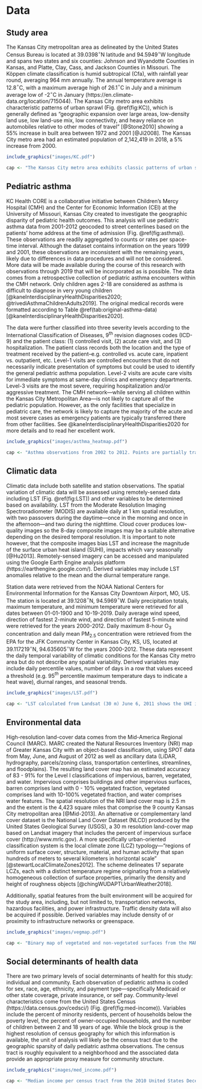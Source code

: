 # Data {#data}

## Study area {#study-area}

The Kansas City metropolitan area as delineated by the United States Census Bureau is located at 39.0398$^{\circ}$N latitude and 94.5949$^{\circ}$W longitude and spans two states and six counties: Johnson and Wyandotte Counties in Kansas, and Platte, Clay, Cass, and Jackson Counties in Missouri. The Köppen climate classification is humid subtropical (Cfa), with rainfall year round, averaging 964 mm annually. The annual temperature average is 12.8$^{\circ}$C, with a maximum average high of 26.1$^{\circ}$C in July and a minimum average low of -2$^{\circ}$C in January (https://en.climate-data.org/location/715044). The Kansas City metro area exhibits characteristic patterns of urban sprawl (Fig. \@ref(fig:KC)), which is generally defined as “geographic expansion over large areas, low-density land use, low land-use mix, low connectivity, and heavy reliance on automobiles relative to other modes of travel”  [@Stone2010] showing a 55\% increase in built area between 1972 and 2001 [@Ji2008]. The Kansas City metro area had an estimated population of 2,142,419 in 2018, a 5\% increase from 2000. 

\begin{table}
	\caption{Demographic characteristics of the pediatric population of the Kansas City metro area. 2018 American Community Survey (https://data.census.gov/cedsci) \label{tab:demo-data}}
	\centering
	\begin{tabular}{lll}
		\toprule
		Category & Attribute & Percent \\
		\midrule
		Age   & Pop. under 18 & 24.2\% \\
		\midrule
		Race  & White alone & 73.9\% \\
		      & Black alone & 7.4\% \\
		      & Asian alone & 3.2\% \\
		      & Native Hawaiian alone & 0.4\% \\
		      & American Indian alone & 0.3\% \\
		      & Some other race alone & 2.6\% \\
		      & Two or more races & 6.9\% \\
		      & Hispanic or latino of any race & 11.7\% \\
		\midrule
		Other & Household below poverty level & 5.1\% \\
		      & Household receiving public assistance & 7.6\% \\
		      & Single-parent household & 31.4\% \\
		\bottomrule
	\end{tabular}
\end{table}

```r
include_graphics("images/KC.pdf")

cap <- "The Kansas City metro area exhibits classic patterns of urban sprawl. True-color composite image from Landsat (30 m) June 6, 2011."
```


## Pediatric asthma {#asthma-data}

KC Health CORE is a collaborative initiative between Children’s Mercy Hospital (CMH) and the Center for Economic Information (CEI) at the University of Missouri, Kansas City created to investigate the geographic disparity of pediatric health outcomes. This analysis will use pediatric asthma data from 2001-2012 geocoded to street centerlines based on the patients’ home address at the time of admission (Fig. \@ref(fig:asthma)). These observations are readily aggregated to counts or rates per space-time interval. Although the dataset contains information on the years 1999 and 2001, these observations are inconsistent with the remaining years, likely due to differences in data procedures and will not be considered. More data will be made available during the course of this research with observations through 2019 that will be incorporated as is possible. The data comes from a retrospective collection of pediatric asthma encounters within the CMH network. Only children ages 2-18 are considered as asthma is difficult to diagnose in very young children [@kaneInterdisciplinaryHealthDisparities2020; @trivediAsthmaChildrenAdults2019]. The original medical records were formatted according to Table \@ref(tab:original-asthma-data) [@kaneInterdisciplinaryHealthDisparities2020].

\begin{table}
	\caption{Structure of the original pediatric asthma data records submitted by CMH to UMKC-CEI. \label{tab:original-asthma-data}}
	\centering
	\begin{tabular}{ll}
		\toprule
		Category & Attributes \\
		\midrule
		Diagnosis & Date of admission \\
		& ICD-9 code \\
		& Event account number \\
		& Patient medical record number (MRN) \\
		& Patient residential address \\
		\midrule
		Demographics & Birthdate \\
		& Sex \\
		& Race \\
		& Ethnicity \\
		\midrule
		Visit characteristics & Payment type \\
		& Patient class \\
		\bottomrule
	\end{tabular}
\end{table}

The data were further classified into three severity levels according to the International Classification of Diseases, 9^th^ revision diagnoses codes (ICD-9) and the patient class: (1) controlled visit, (2) acute care visit, and (3) hospitalization. The patient class records both the location and the type of treatment received by the patient–e.g. controlled vs. acute care, inpatient vs. outpatient, etc. Level-1 visits are controlled encounters that do not necessarily indicate presentation of symptoms but could be used to identify the general pediatric asthma population. Level-2 visits are acute care visits for immediate symptoms at same-day clinics and emergency departments. Level-3 visits are the most severe, requiring hospitalization and/or aggressive treatment. The CMH network---while serving all children within the Kansas City Metropolitan Area---is not likely to capture all of the pediatric population. However, as the only facilities that specialize in pediatric care, the network is likely to capture the majority of the acute and most severe cases as emergency patients are typically transferred there from other facilities. See @kaneInterdisciplinaryHealthDisparities2020 for more details and to read her excellent work.

```r
include_graphics("images/asthma_heatmap.pdf")

cap <- "Asthma observations from 2002 to 2012. Points are partially transparent to both show spatial density of points and to preserve patient privacy."
```


## Climatic data {#atmo-data}

Climatic data include both satellite and station observations. The spatial variation of climatic data will be assessed using remotely-sensed data including LST (Fig. \@ref(fig:LST)) and other variables to be determined based on availability. LST from the Moderate Resolution Imaging Spectroradiometer (MODIS) are available daily at 1 km spatial resolution, with two passovers during the daytime---once in the morning and once in the afternoon---and two during the nighttime. Cloud cover produces low-quality images so the 8-day composite images may be a suitable alternative depending on the desired temporal resolution. It is important to note however, that the composite images bias LST and increase the magnitude of the surface urban heat island (SUHI), impacts which vary seasonally [@Hu2013]. Remotely-sensed imagery can be accessed and manipulated using the Google Earth Engine analysis platform (https://earthengine.google.com/). Derived variables may include LST anomalies relative to the mean and the diurnal temperature range. 

Station data were retrieved from the NOAA National Centers for Environmental Information for the Kansas City Downtown Airport, MO, US. The station is located at 39.1208$^{\circ}$N, 94.5969$^{\circ}$W. Daily precipitation totals, maximum temperature, and minimum temperature were retrieved for all dates between 01-01-1900 and 10-19-2019. Daily average wind speed, direction of fastest 2-minute wind, and direction of fastest 5-minute wind were retrieved for the years 2000-2012. Daily maximum 8-hour O$_3$ concentration and daily mean PM$_{2.5}$ concentration were retrieved from the EPA for the JFK Community Center in Kansas City, KS, US, located at 39.117219$^{\circ}$N, 94.635605$^{\circ}$W for the years 2000-2012. These data represent the daily temporal variability of climatic conditions for the Kansas City metro area but do not describe any spatial variability. Derived variables may include daily percentile values, number of days in a row that values exceed a threshold (e.g. 95$^{th}$ percentile maximum temperature days to indicate a heat wave), diurnal ranges, and seasonal trends.

```r
include_graphics("images/LST.pdf")

cap <- "LST calculated from Landsat (30 m) June 6, 2011 shows the UHI in Kansas City."
```


## Environmental data {#environ-data}

High-resolution land-cover data comes from the Mid-America Regional Council (MARC). MARC created the Natural Resources Inventory (NRI) map of Greater Kansas City with an object-based classification, using SPOT data from May, June, and August of 2012 as well as ancillary data (LiDAR, hydrography, parcels/zoning class, transportation centerlines, streamlines, and floodplains). The resulting land cover map has an estimated accuracy of 83 - 91\% for the Level I classifications of impervious, barren, vegetated, and water. Impervious comprises buildings and other impervious surfaces, barren comprises land with 0 - 10\% vegetated fraction, vegetated comprises land with 10-100\% vegetated fraction, and water comprises water features. The spatial resolution of the NRI land cover map is 2.5 m and the extent is the 4,423 square miles that comprise the 9 county Kansas City metropolitan area [@Mid-2013]. An alternative or complementary land cover dataset is the National Land Cover Dataset (NLCD) produced by the United States Geological Survey (USGS), a 30 m resolution land-cover map based on Landsat imagery that includes the percent of impervious surface cover (http://www.mrlc.gov). A more specifically urban-oriented classification system is the local climate zone (LCZ) typology---"regions of uniform surface cover, structure, material, and human activity that span hundreds of meters to several kilometers in horizontal scale" [@stewartLocalClimateZones2012]. The scheme delineates 17 separate LCZs, each with a distinct temperature regime originating from a relatively homogeneous collection of surface properties, primarily the density and height of roughness objects [@chingWUDAPTUrbanWeather2018].

Additionally, spatial features from the built environment will be acquired for the study area, including, but not limited to, transportation networks, hazardous facilities, and power infrastructure. Traffic density data will also be acquired if possible. Derived variables may include density of or proximity to infrastructure networks or greenspace. 

```r
include_graphics("images/vegmap.pdf")

cap <- "Binary map of vegetated and non-vegetated surfaces from the MARC NRI (2.5 m)."
```


## Social determinants of health data {#soc-data}

There are two primary levels of social determinants of health for this study: individual and community. Each observation of pediatric asthma is coded for sex, race, age, ethnicity, and payment type---specifically Medicaid or other state coverage, private insurance, or self pay. Community-level characteristics come from the United States Census (https://data.census.gov/cedsci/) (Fig. \@ref(fig:med-income)). Variables include the percent of minority residents, percent of households below the poverty level, the percent of owner-occupied households, and the number of children between 2 and 18 years of age. While the block group is the highest resolution of census geography for which this information is available, the unit of analysis will likely be the census tract due to the geographic sparsity of daily pediatric asthma observations. The census tract is roughly equivalent to a neighborhood and the associated data provide an appropriate proxy measure for community structure.

```r
include_graphics("images/med_income.pdf")

cap <- "Median income per census tract from the 2010 United States Decennial Census."
```

